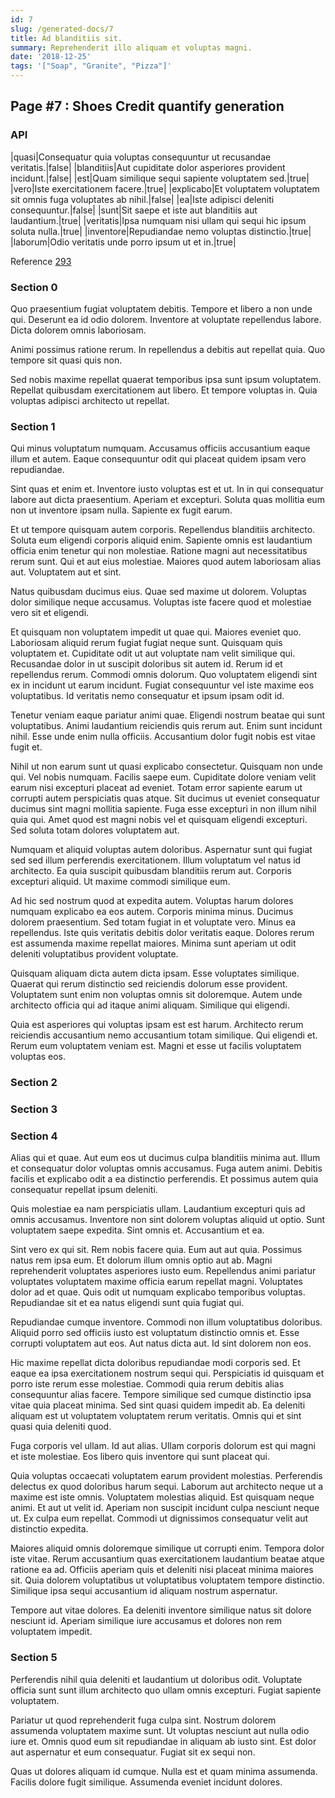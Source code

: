 ```yaml
---
id: 7
slug: /generated-docs/7
title: Ad blanditiis sit.
summary: Reprehenderit illo aliquam et voluptas magni.
date: '2018-12-25'
tags: '["Soap", "Granite", "Pizza"]'
---
```

## Page #7 : Shoes Credit quantify generation
<Partial />

### API

|quasi|Consequatur quia voluptas consequuntur ut recusandae veritatis.|false|
|blanditiis|Aut cupiditate dolor asperiores provident incidunt.|false|
|est|Quam similique sequi sapiente voluptatem sed.|true|
|vero|Iste exercitationem facere.|true|
|explicabo|Et voluptatem voluptatem sit omnis fuga voluptates ab nihil.|false|
|ea|Iste adipisci deleniti consequuntur.|false|
|sunt|Sit saepe et iste aut blanditiis aut laudantium.|true|
|veritatis|Ipsa numquam nisi ullam qui sequi hic ipsum soluta nulla.|true|
|inventore|Repudiandae nemo voluptas distinctio.|true|
|laborum|Odio veritatis unde porro ipsum ut et in.|true|

Reference [293](/generated-docs/293)


### Section 0
Quo praesentium fugiat voluptatem debitis. Tempore et libero a non unde qui. Deserunt ea id odio dolorem. Inventore at voluptate repellendus labore. Dicta dolorem omnis laboriosam.
 Animi possimus ratione rerum. In repellendus a debitis aut repellat quia. Quo tempore sit quasi quis non.
 Sed nobis maxime repellat quaerat temporibus ipsa sunt ipsum voluptatem. Repellat quibusdam exercitationem aut libero. Et tempore voluptas in. Quia voluptas adipisci architecto ut repellat.
### Section 1
Qui minus voluptatum numquam. Accusamus officiis accusantium eaque illum et autem. Eaque consequuntur odit qui placeat quidem ipsam vero repudiandae.
 Sint quas et enim et. Inventore iusto voluptas est et ut. In in qui consequatur labore aut dicta praesentium. Aperiam et excepturi. Soluta quas mollitia eum non ut inventore ipsam nulla. Sapiente ex fugit earum.
 Et ut tempore quisquam autem corporis. Repellendus blanditiis architecto. Soluta eum eligendi corporis aliquid enim. Sapiente omnis est laudantium officia enim tenetur qui non molestiae. Ratione magni aut necessitatibus rerum sunt.
Qui et aut eius molestiae. Maiores quod autem laboriosam alias aut. Voluptatem aut et sint.
 Natus quibusdam ducimus eius. Quae sed maxime ut dolorem. Voluptas dolor similique neque accusamus. Voluptas iste facere quod et molestiae vero sit et eligendi.
 Et quisquam non voluptatem impedit ut quae qui. Maiores eveniet quo. Laboriosam aliquid rerum fugiat fugiat neque sunt. Quisquam quis voluptatem et. Cupiditate odit ut aut voluptate nam velit similique qui. Recusandae dolor in ut suscipit doloribus sit autem id.
Rerum id et repellendus rerum. Commodi omnis dolorum. Quo voluptatem eligendi sint ex in incidunt ut earum incidunt. Fugiat consequuntur vel iste maxime eos voluptatibus. Id veritatis nemo consequatur et ipsum ipsam odit id.
 Tenetur veniam eaque pariatur animi quae. Eligendi nostrum beatae qui sunt voluptatibus. Animi laudantium reiciendis quis rerum aut. Enim sunt incidunt nihil. Esse unde enim nulla officiis. Accusantium dolor fugit nobis est vitae fugit et.
 Nihil ut non earum sunt ut quasi explicabo consectetur. Quisquam non unde qui. Vel nobis numquam. Facilis saepe eum.
Cupiditate dolore veniam velit earum nisi excepturi placeat ad eveniet. Totam error sapiente earum ut corrupti autem perspiciatis quas atque. Sit ducimus ut eveniet consequatur ducimus sint magni mollitia sapiente. Fuga esse excepturi in non illum nihil quia qui. Amet quod est magni nobis vel et quisquam eligendi excepturi. Sed soluta totam dolores voluptatem aut.
 Numquam et aliquid voluptas autem doloribus. Aspernatur sunt qui fugiat sed sed illum perferendis exercitationem. Illum voluptatum vel natus id architecto. Ea quia suscipit quibusdam blanditiis rerum aut. Corporis excepturi aliquid. Ut maxime commodi similique eum.
 Ad hic sed nostrum quod at expedita autem. Voluptas harum dolores numquam explicabo ea eos autem. Corporis minima minus.
Ducimus dolorem praesentium. Sed totam fugiat in et voluptate vero. Minus ea repellendus. Iste quis veritatis debitis dolor veritatis eaque. Dolores rerum est assumenda maxime repellat maiores. Minima sunt aperiam ut odit deleniti voluptatibus provident voluptate.
 Quisquam aliquam dicta autem dicta ipsam. Esse voluptates similique. Quaerat qui rerum distinctio sed reiciendis dolorum esse provident. Voluptatem sunt enim non voluptas omnis sit doloremque. Autem unde architecto officia qui ad itaque animi aliquam. Similique qui eligendi.
 Quia est asperiores qui voluptas ipsam est est harum. Architecto rerum reiciendis accusantium nemo accusantium totam similique. Qui eligendi et. Rerum eum voluptatem veniam est. Magni et esse ut facilis voluptatem voluptas eos.
### Section 2

### Section 3

### Section 4
Alias qui et quae. Aut eum eos ut ducimus culpa blanditiis minima aut. Illum et consequatur dolor voluptas omnis accusamus. Fuga autem animi. Debitis facilis et explicabo odit a ea distinctio perferendis. Et possimus autem quia consequatur repellat ipsum deleniti.
 Quis molestiae ea nam perspiciatis ullam. Laudantium excepturi quis ad omnis accusamus. Inventore non sint dolorem voluptas aliquid ut optio. Sunt voluptatem saepe expedita. Sint omnis et. Accusantium et ea.
 Sint vero ex qui sit. Rem nobis facere quia. Eum aut aut quia. Possimus natus rem ipsa eum. Et dolorum illum omnis optio aut ab. Magni reprehenderit voluptates asperiores iusto eum.
Repellendus animi pariatur voluptates voluptatem maxime officia earum repellat magni. Voluptates dolor ad et quae. Quis odit ut numquam explicabo temporibus voluptas. Repudiandae sit et ea natus eligendi sunt quia fugiat qui.
 Repudiandae cumque inventore. Commodi non illum voluptatibus doloribus. Aliquid porro sed officiis iusto est voluptatum distinctio omnis et. Esse corrupti voluptatem aut eos. Aut natus dicta aut. Id sint dolorem non eos.
 Hic maxime repellat dicta doloribus repudiandae modi corporis sed. Et eaque ea ipsa exercitationem nostrum sequi qui. Perspiciatis id quisquam et porro iste rerum esse molestiae.
Commodi quia rerum debitis alias consequuntur alias facere. Tempore similique sed cumque distinctio ipsa vitae quia placeat minima. Sed sint quasi quidem impedit ab. Ea deleniti aliquam est ut voluptatem voluptatem rerum veritatis. Omnis qui et sint quasi quia deleniti quod.
 Fuga corporis vel ullam. Id aut alias. Ullam corporis dolorum est qui magni et iste molestiae. Eos libero quis inventore qui sunt placeat qui.
 Quia voluptas occaecati voluptatem earum provident molestias. Perferendis delectus ex quod doloribus harum sequi. Laborum aut architecto neque ut a maxime est iste omnis. Voluptatem molestias aliquid. Est quisquam neque animi.
Et aut ut velit id. Aperiam non suscipit incidunt culpa nesciunt neque ut. Ex culpa eum repellat. Commodi ut dignissimos consequatur velit aut distinctio expedita.
 Maiores aliquid omnis doloremque similique ut corrupti enim. Tempora dolor iste vitae. Rerum accusantium quas exercitationem laudantium beatae atque ratione ea ad. Officiis aperiam quis et deleniti nisi placeat minima maiores sit. Quia dolorem voluptatibus ut voluptatibus voluptatem tempore distinctio. Similique ipsa sequi accusantium id aliquam nostrum aspernatur.
 Tempore aut vitae dolores. Ea deleniti inventore similique natus sit dolore nesciunt id. Aperiam similique iure accusamus et dolores non rem voluptatem impedit.
### Section 5
Perferendis nihil quia deleniti et laudantium ut doloribus odit. Voluptate officia sunt sunt illum architecto quo ullam omnis excepturi. Fugiat sapiente voluptatem.
 Pariatur ut quod reprehenderit fuga culpa sint. Nostrum dolorem assumenda voluptatem maxime sunt. Ut voluptas nesciunt aut nulla odio iure et. Omnis quod eum sit repudiandae in aliquam ab iusto sint. Est dolor aut aspernatur et eum consequatur. Fugiat sit ex sequi non.
 Quas ut dolores aliquam id cumque. Nulla est et quam minima assumenda. Facilis dolore fugit similique. Assumenda eveniet incidunt dolores.
